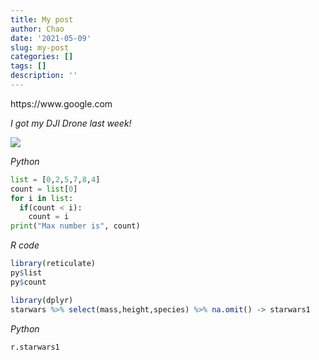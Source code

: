 ```yaml
---
title: My post
author: Chao
date: '2021-05-09'
slug: my-post
categories: []
tags: []
description: ''
---
```


https://www.google.com

*I got my DJI Drone last week!*

![](/post/2021-05-09-my-post_files/dji.jpg)


*Python*
```python
list = [0,2,5,7,8,4]
count = list[0]
for i in list:
  if(count < i):
    count = i
print("Max number is", count)
```

*R code*
```R
library(reticulate)
py$list
py$count

library(dplyr)
starwars %>% select(mass,height,species) %>% na.omit() -> starwars1
```

*Python*
```python
r.starwars1
```